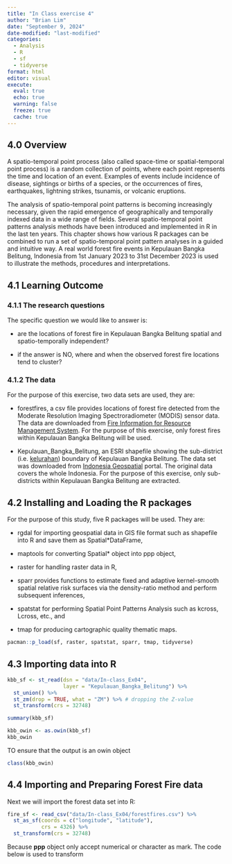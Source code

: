 ```yaml
---
title: "In Class exercise 4"
author: "Brian Lim"
date: "September 9, 2024"
date-modified: "last-modified"
categories:
  - Analysis
  - R
  - sf
  - tidyverse
format: html
editor: visual
execute: 
  eval: true
  echo: true
  warning: false
  freeze: true
  cache: true
---
```


## **4.0 Overview**

A spatio-temporal point process (also called space-time or spatial-temporal point process) is a random collection of points, where each point represents the time and location of an event. Examples of events include incidence of disease, sightings or births of a species, or the occurrences of fires, earthquakes, lightning strikes, tsunamis, or volcanic eruptions.

The analysis of spatio-temporal point patterns is becoming increasingly necessary, given the rapid emergence of geographically and temporally indexed data in a wide range of fields. Several spatio-temporal point patterns analysis methods have been introduced and implemented in R in the last ten years. This chapter shows how various R packages can be combined to run a set of spatio-temporal point pattern analyses in a guided and intuitive way. A real world forest fire events in Kepulauan Bangka Belitung, Indonesia from 1st January 2023 to 31st December 2023 is used to illustrate the methods, procedures and interpretations.

## **4.1 Learning Outcome**

### **4.1.1 The research questions**

The specific question we would like to answer is:

-   are the locations of forest fire in Kepulauan Bangka Belitung spatial and spatio-temporally independent?

-   if the answer is NO, where and when the observed forest fire locations tend to cluster?

### **4.1.2 The data**

For the purpose of this exercise, two data sets are used, they are:

-   forestfires, a csv file provides locations of forest fire detected from the Moderate Resolution Imaging Spectroradiometer (MODIS) sensor data. The data are downloaded from [Fire Information for Resource Management System](https://firms.modaps.eosdis.nasa.gov/download/). For the purpose of this exercise, only forest fires within Kepulauan Bangka Belitung will be used.

-   Kepulauan_Bangka_Belitung, an ESRI shapefile showing the sub-district (i.e. [kelurahan](https://en.wikipedia.org/wiki/Villages_of_Indonesia)) boundary of Kepulauan Bangka Belitung. The data set was downloaded from [Indonesia Geospatial](https://www.indonesia-geospasial.com/2023/05/download-shapefile-batas-administrasi.html) portal. The original data covers the whole Indonesia. For the purpose of this exercise, only sub-districts within Kepulauan Bangka Belitung are extracted.

## **4.2 Installing and Loading the R packages**

For the purpose of this study, five R packages will be used. They are:

-   rgdal for importing geospatial data in GIS file format such as shapefile into R and save them as Spatial\*DataFrame,

-   maptools for converting Spatial\* object into ppp object,

-   raster for handling raster data in R,

-   sparr provides functions to estimate fixed and adaptive kernel-smooth spatial relative risk surfaces via the density-ratio method and perform subsequent inferences,

-   spatstat for performing Spatial Point Patterns Analysis such as kcross, Lcross, etc., and

-   tmap for producing cartographic quality thematic maps.

```r
pacman::p_load(sf, raster, spatstat, sparr, tmap, tidyverse)
```

## **4.3 Importing data into R**

```r
kbb_sf <- st_read(dsn = "data/In-class_Ex04", 
                  layer = "Kepulauan_Bangka_Belitung") %>%
  st_union() %>%
  st_zm(drop = TRUE, what = "ZM") %>% # dropping the Z-value
  st_transform(crs = 32748)
```

```r
summary(kbb_sf)
```

```r
kbb_owin <- as.owin(kbb_sf)
kbb_owin
```

TO ensure that the output is an owin object
```r
class(kbb_owin)
```

## **4.4 Importing and Preparing Forest Fire data**

Next we will import the forest data set into R:
```r
fire_sf <- read_csv("data/In-class_Ex04/forestfires.csv") %>%
  st_as_sf(coords = c("longitude", "latitude"), 
           crs = 4326) %>%
  st_transform(crs = 32748)
```
Because **ppp** object only accept numerical or character as mark. The code below is used to transform

























